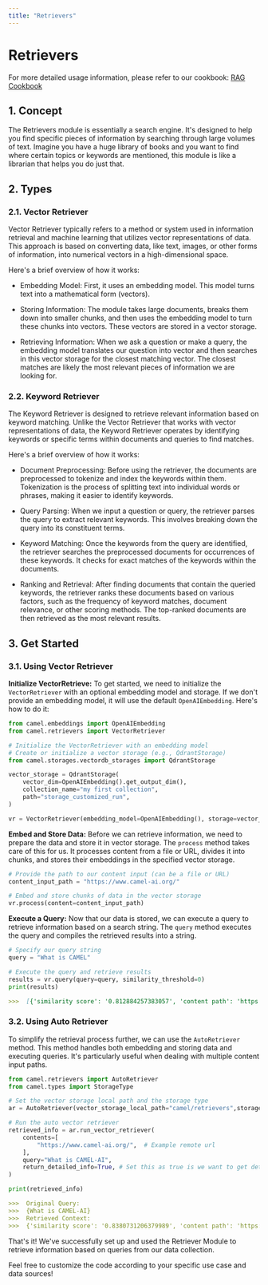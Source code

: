 ```yaml
---
title: "Retrievers"
---
```


# Retrievers

For more detailed usage information, please refer to our cookbook: [RAG Cookbook](../cookbooks/advanced_features/agents_with_rag.ipynb)

## 1. Concept
The Retrievers module is essentially a search engine. It's designed to help you find specific pieces of information by searching through large volumes of text. Imagine you have a huge library of books and you want to find where certain topics or keywords are mentioned, this module is like a librarian that helps you do just that.


## 2. Types

### 2.1. Vector Retriever
Vector Retriever typically refers to a method or system used in information retrieval and machine learning that utilizes vector representations of data. This approach is based on converting data, like text, images, or other forms of information, into numerical vectors in a high-dimensional space.

Here's a brief overview of how it works:

- Embedding Model: First, it uses an embedding model. This model turns text into a mathematical form (vectors).

- Storing Information: The module takes large documents, breaks them down into smaller chunks, and then uses the embedding model to turn these chunks into vectors. These vectors are stored in a vector storage.

- Retrieving Information: When we ask a question or make a query, the embedding model translates our question into vector and then searches in this vector storage for the closest matching vector. The closest matches are likely the most relevant pieces of information we are looking for.


### 2.2. Keyword Retriever
The Keyword Retriever is designed to retrieve relevant information based on keyword matching. Unlike the Vector Retriever that works with vector representations of data, the Keyword Retriever operates by identifying keywords or specific terms within documents and queries to find matches.

Here's a brief overview of how it works:

- Document Preprocessing: Before using the retriever, the documents are preprocessed to tokenize and index the keywords within them. Tokenization is the process of splitting text into individual words or phrases, making it easier to identify keywords.

- Query Parsing: When we input a question or query, the retriever parses the query to extract relevant keywords. This involves breaking down the query into its constituent terms.

- Keyword Matching: Once the keywords from the query are identified, the retriever searches the preprocessed documents for occurrences of these keywords. It checks for exact matches of the keywords within the documents.

- Ranking and Retrieval: After finding documents that contain the queried keywords, the retriever ranks these documents based on various factors, such as the frequency of keyword matches, document relevance, or other scoring methods. The top-ranked documents are then retrieved as the most relevant results.

## 3. Get Started

### 3.1. Using Vector Retriever

**Initialize VectorRetrieve:**
To get started, we need to initialize the `VectorRetriever` with an optional embedding model and storage. If we don't provide an embedding model, it will use the default `OpenAIEmbedding`. Here's how to do it:
```python
from camel.embeddings import OpenAIEmbedding
from camel.retrievers import VectorRetriever

# Initialize the VectorRetriever with an embedding model
# Create or initialize a vector storage (e.g., QdrantStorage)
from camel.storages.vectordb_storages import QdrantStorage

vector_storage = QdrantStorage(
    vector_dim=OpenAIEmbedding().get_output_dim(),
    collection_name="my first collection",
    path="storage_customized_run",
)

vr = VectorRetriever(embedding_model=OpenAIEmbedding(), storage=vector_storage)
```

**Embed and Store Data:**
Before we can retrieve information, we need to prepare the data and store it in vector storage. The `process` method takes care of this for us. It processes content from a file or URL, divides it into chunks, and stores their embeddings in the specified vector storage.
```python
# Provide the path to our content input (can be a file or URL)
content_input_path = "https://www.camel-ai.org/"

# Embed and store chunks of data in the vector storage
vr.process(content=content_input_path)
```

**Execute a Query:**
Now that our data is stored, we can execute a query to retrieve information based on a search string. The `query` method executes the query and compiles the retrieved results into a string.
```python
# Specify our query string
query = "What is CAMEL"

# Execute the query and retrieve results
results = vr.query(query=query, similarity_threshold=0)
print(results)
```
```markdown
>>>  [{'similarity score': '0.812884257383057', 'content path': 'https://www.camel-ai.org/', 'metadata': {'filetype': 'text/html', 'languages': ['eng'], 'page_number': 1, 'url': 'https://www.camel-ai.org/', 'link_urls': ['/home', '/home', '/research/agent-trust', '/agent', '/data_explorer', '/chat', 'https://www.google.com/url?q=https%3A%2F%2Fcamel-ai.github.io%2Fcamel&sa=D&sntz=1&usg=AOvVaw1ifGIva9n-a-0KpTrIG8Cv', 'https://www.google.com/url?q=https%3A%2F%2Fgithub.com%2Fcamel-ai%2Fcamel&sa=D&sntz=1&usg=AOvVaw03Z2OD0-plx_zugZZgBb8w', '/team', '/sponsors', '/home', '/home', '/research/agent-trust', '/agent', '/data_explorer', '/chat', 'https://www.google.com/url?q=https%3A%2F%2Fcamel-ai.github.io%2Fcamel&sa=D&sntz=1&usg=AOvVaw1ifGIva9n-a-0KpTrIG8Cv', 'https://www.google.com/url?q=https%3A%2F%2Fgithub.com%2Fcamel-ai%2Fcamel&sa=D&sntz=1&usg=AOvVaw03Z2OD0-plx_zugZZgBb8w', '/team', '/sponsors', '/home', '/research/agent-trust', '/agent', '/data_explorer', '/chat', 'https://www.google.com/url?q=https%3A%2F%2Fcamel-ai.github.io%2Fcamel&sa=D&sntz=1&usg=AOvVaw1ifGIva9n-a-0KpTrIG8Cv', 'https://www.google.com/url?q=https%3A%2F%2Fgithub.com%2Fcamel-ai%2Fcamel&sa=D&sntz=1&usg=AOvVaw03Z2OD0-plx_zugZZgBb8w', '/team', '/sponsors', 'https://github.com/camel-ai/camel'], 'link_texts': [None, 'Home', 'AgentTrust', 'Agent App', 'Data Explorer App', 'ChatBot', 'Docs', 'Github Repo', 'Team', 'Sponsors', None, 'Home', 'AgentTrust', 'Agent App', 'Data Explorer App', 'ChatBot', 'Docs', 'Github Repo', 'Team', 'Sponsors', 'Home', 'AgentTrust', 'Agent App', 'Data Explorer App', 'ChatBot', 'Docs', 'Github Repo', 'Team', 'Sponsors', None], 'emphasized_text_contents': ['Skip to main content', 'Skip to navigation', 'CAMEL-AI', 'CAMEL-AI', 'CAMEL:\xa0 Communicative Agents for "Mind" Exploration of Large Language Model Society', 'https://github.com/camel-ai/camel'], 'emphasized_text_tags': ['span', 'span', 'span', 'span', 'span', 'span']}, 'text': 'Search this site\n\nSkip to main content\n\nSkip to navigation\n\nCAMEL-AI\n\nHome\n\nResearchAgentTrust\n\nAgent App\n\nData Explorer App\n\nChatBot\n\nDocs\n\nGithub Repo\n\nTeam\n\nSponsors\n\nCAMEL-AI\n\nHome\n\nResearchAgentTrust\n\nAgent App\n\nData Explorer App\n\nChatBot\n\nDocs\n\nGithub Repo\n\nTeam\n\nSponsors\n\nMoreHomeResearchAgentTrustAgent AppData Explorer AppChatBotDocsGithub RepoTeamSponsors\n\nCAMEL:\xa0 Communicative Agents for "Mind" Exploration of Large Language Model Society\n\nhttps://github.com/camel-ai/camel'}]
```

### 3.2. Using Auto Retriever

To simplify the retrieval process further, we can use the `AutoRetriever` method. This method handles both embedding and storing data and executing queries. It's particularly useful when dealing with multiple content input paths.
```python
from camel.retrievers import AutoRetriever
from camel.types import StorageType

# Set the vector storage local path and the storage type
ar = AutoRetriever(vector_storage_local_path="camel/retrievers",storage_type=StorageType.QDRANT)

# Run the auto vector retriever
retrieved_info = ar.run_vector_retriever(
    contents=[
        "https://www.camel-ai.org/",  # Example remote url
    ],
    query="What is CAMEL-AI",
    return_detailed_info=True, # Set this as true is we want to get detailed info including metadata
)

print(retrieved_info)
```
```markdown
>>>  Original Query:
>>>  {What is CAMEL-AI}
>>>  Retrieved Context:
>>>  {'similarity score': '0.8380731206379989', 'content path': 'https://www.camel-ai.org/', 'metadata': {'emphasized_text_contents': ['Mission', 'CAMEL-AI.org', 'is an open-source community dedicated to the study of autonomous and communicative agents. We believe that studying these agents on a large scale offers valuable insights into their behaviors, capabilities, and potential risks. To facilitate research in this field, we provide, implement, and support various types of agents, tasks, prompts, models, datasets, and simulated environments.', 'Join us via', 'Slack', 'Discord', 'or'], 'emphasized_text_tags': ['span', 'span', 'span', 'span', 'span', 'span', 'span'], 'filetype': 'text/html', 'languages': ['eng'], 'link_texts': [None, None, None], 'link_urls': ['#h.3f4tphhd9pn8', 'https://join.slack.com/t/camel-ai/shared_invite/zt-1vy8u9lbo-ZQmhIAyWSEfSwLCl2r2eKA', 'https://discord.gg/CNcNpquyDc'], 'page_number': 1, 'url': 'https://www.camel-ai.org/'}, 'text': 'Mission\n\nCAMEL-AI.org is an open-source community dedicated to the study of autonomous and communicative agents. We believe that studying these agents on a large scale offers valuable insights into their behaviors, capabilities, and potential risks. To facilitate research in this field, we provide, implement, and support various types of agents, tasks, prompts, models, datasets, and simulated environments.\n\nJoin us via\n\nSlack\n\nDiscord\n\nor'}
```

That's it! We've successfully set up and used the Retriever Module to retrieve information based on queries from our data collection.

Feel free to customize the code according to your specific use case and data sources!
